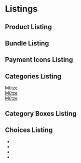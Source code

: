 

<Meta title='4.Organisms|Listings' />

# Listings

## Product Listing
<Preview withToolbar>
    <Story name='Product Listing'>
        <OrganismsProductListing />
    </Story>
</Preview>

## Bundle Listing
<Preview withToolbar>
    <Story name='Bundle Listing'>
        <OrganismsBundleListing cartItems={{}} />
    </Story>
</Preview>

## Payment Icons Listing
<Preview withToolbar>
    <Story name='Payment Icons Listing'>
        <OrganismsBundleListing cartItems={{}} />
    </Story>
</Preview>

## Categories Listing
<Preview withToolbar>
    <Story name='Categories Listing'>
        <div>
            <section className='o-distance'>
                <div className='o-grid o-grid--medium-third'>
                    <OrganismsPromobox />
                    <OrganismsPromobox />
                    <OrganismsPromobox />
                </div>
            </section>
            <section className='o-distance'>
                <div className='o-grid o-grid--medium-third'>
                    <div className='c-chip u-aspect-ratio-1x1 o-head-up'>
                        <div className='o-head-up__item o-head-up__item--middle'>
                            <a href='' title='' className='c-link'>Mütze</a>
                        </div>
                    </div>
                    <div className='c-chip u-aspect-ratio-1x1 o-head-up'>
                        <div className='o-head-up__item o-head-up__item--middle'>
                            <a href='' title='' className='c-link'>Mütze</a>
                        </div>
                    </div>
                    <a href='' title='' className='c-chip u-aspect-ratio-1x1 o-head-up'>
                        <div className='o-head-up__item o-head-up__item--middle'>
                            <span className='c-link'>Mütze</span>
                        </div>
                    </a>
                </div>
            </section>
        </div>
    </Story>
</Preview>

## Category Boxes Listing
<Preview withToolbar>
    <Story name='Category Boxes Listing'>
        <OrganismsCategoryBoxes
            firstLabel='First'
            firstLink={{}}
            secondLabel='First'
            secondLink={{}}
            thirdLabel='First'
            thirdLink={{}}
        />
    </Story>
</Preview>

## Choices Listing
<Preview withToolbar>
    <Story name='Choices Listing'>
        <ul className='o-list-inline'>
            <li className='o-list-inline__item'>
                <OrganismsChoice />
            </li>
            <li className='o-list-inline__item'>
                <OrganismsChoice />
            </li>
            <li className='o-list-inline__item'>
                <OrganismsChoice />
            </li>
            <li className='o-list-inline__item'>
                <OrganismsChoice />
            </li>
        </ul>
    </Story>
</Preview>
